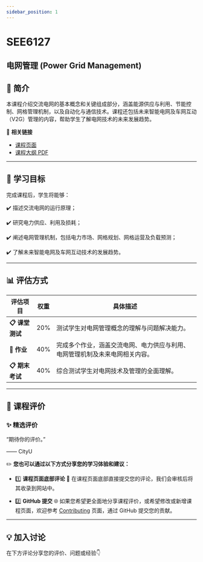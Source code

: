 ```yaml
---
sidebar_position: 1
---
```


# SEE6127
## 电网管理 (Power Grid Management)

## **📘 简介**
本课程介绍交流电网的基本概念和关键组成部分，涵盖能源供应与利用、节能控制、网格管理机制，以及自动化与通信技术。课程还包括未来智能电网及车网互动（V2G）管理的内容，帮助学生了解电网技术的未来发展趋势。

🔗 **相关链接**
- [课程页面](https://www.cityu.edu.hk/catalogue/pg/202425/course/SEE6127.htm)
- [课程大纲 PDF](https://www.cityu.edu.hk/catalogue/pg/202425/course/SEE6127.pdf)

---

## **🎯 学习目标**

完成课程后，学生将能够：

✔️ 描述交流电网的运行原理；

✔️ 研究电力供应、利用及损耗；

✔️ 阐述电网管理机制，包括电力市场、网格规划、网格运营及负载预测；

✔️ 了解未来智能电网及车网互动技术的发展趋势。

---

## **📊 评估方式**

| **评估项目**              | **权重** | **具体描述**                                                                                       |
|--------------------------|---------|---------------------------------------------------------------------------------------------------|
| **📋 课堂测试**           | 20%     | 测试学生对电网管理概念的理解与问题解决能力。                                                         |
| **📂 作业**              | 40%     | 完成多个作业，涵盖交流电网、电力供应与利用、电网管理机制及未来电网相关内容。                            |
| **📋 期末考试**           | 40%     | 综合测试学生对电网技术及管理的全面理解。                                                              |

---

## **💬 课程评价**

### ✨ **精选评价**
<div className={commentStyles.commentBox}>
    <p className={commentStyles.commentText}>
        “期待你的评价。”
    </p>
    <p className={commentStyles.commentAuthor}>—— CityU</p>
</div>

✏️ **您也可以通过以下方式分享您的学习体验和建议：**

- 1️⃣ **课程页面底部评论**
💬 在课程页面底部直接提交您的评论，我们会审核后将其收录到网站中。

- 2️⃣ **GitHub 提交**
🌐 如果您希望更全面地分享课程评价，或希望修改或新增课程页面，欢迎参考 [Contributing](https://penjc.github.io/cityU-navigator/contributing) 页面，通过 GitHub 提交您的贡献。

---

## **💡 加入讨论**

在下方评论分享您的评价、问题或经验👇
<Utterances />
